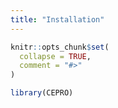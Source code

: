 ```yaml
---
title: "Installation"
---
```


```r
knitr::opts_chunk$set(
  collapse = TRUE,
  comment = "#>"
)
```

```r
library(CEPRO)
```
